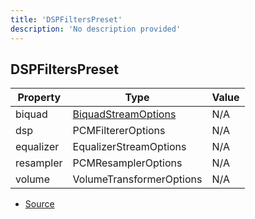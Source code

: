```yaml
---
title: 'DSPFiltersPreset'
description: 'No description provided'
---
```


## DSPFiltersPreset

| Property  | Type                                                                            | Value |
| --------- | ------------------------------------------------------------------------------- | ----- |
| biquad    | [BiquadStreamOptions](/api/@discord-player/equalizer/types/BiquadStreamOptions) | N/A   |
| dsp       | PCMFiltererOptions                                                              | N/A   |
| equalizer | EqualizerStreamOptions                                                          | N/A   |
| resampler | PCMResamplerOptions                                                             | N/A   |
| volume    | VolumeTransformerOptions                                                        | N/A   |

- [Source](https://github.com/androz2091/discord-player/blob/ce04b3f4c6671029ce4d4aa9090e56ac7e7f5666/packages/equalizer/src/FiltersChainBuilder.ts#L7)
